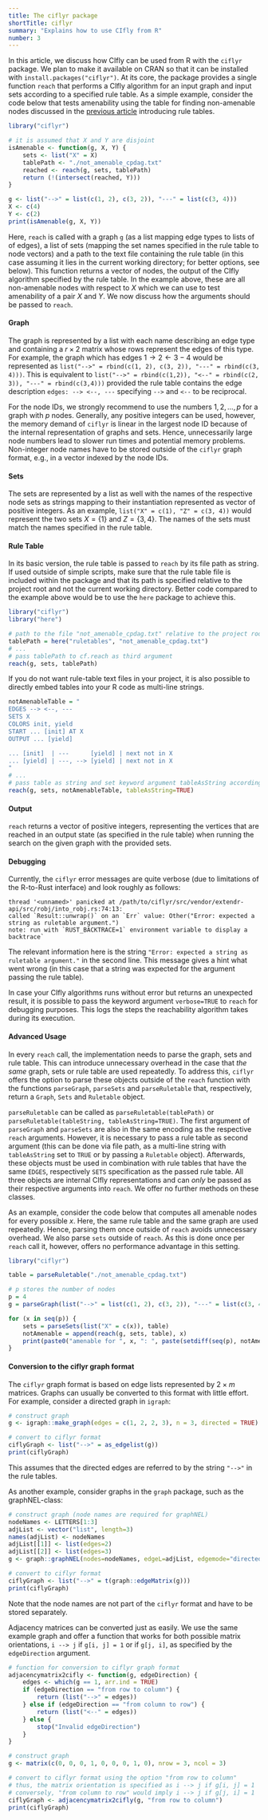 ```yaml
---
title: The ciflyr package
shortTitle: ciflyr
summary: "Explains how to use CIfly from R"
number: 3
---
```


In this article, we discuss how CIfly can be used from R with the ```ciflyr``` package. We plan to make it available on CRAN so that it can be installed with ```install.packages("ciflyr")```. At its core, the package provides a single function ```reach``` that performs a CIfly algorithm for an input graph and input sets according to a specified rule table. As a simple example, consider the code below that tests amenability using the table for finding non-amenable nodes discussed in the [previous article](/docs/ruletables/) introducing rule tables. 

```r
library("ciflyr")

# it is assumed that X and Y are disjoint
isAmenable <- function(g, X, Y) {
    sets <- list("X" = X)
    tablePath <- "./not_amenable_cpdag.txt"
    reached <- reach(g, sets, tablePath)
    return (!(intersect(reached, Y)))
}

g <- list("-->" = list(c(1, 2), c(3, 2)), "---" = list(c(3, 4)))
X <- c(4)
Y <- c(2)
print(isAmenable(g, X, Y))
```

Here, ```reach``` is called with a graph ```g``` (as a list mapping edge types to lists of of edges), a list of sets (mapping the set names specified in the rule table to node vectors) and a path to the text file containing the rule table (in this case assuming it lies in the current working directory; for better options, see below). This function returns a vector of nodes, the output of the CIfly algorithm specified by the rule table. In the example above, these are all non-amenable nodes with respect to $X$ which we can use to test amenability of a pair $X$ and $Y$. We now discuss how the arguments should be passed to ```reach```.

#### Graph
The graph is represented by a list with each name describing an edge type and containing a $r \times 2$ matrix whose rows represent the edges of this type. For example, the graph which has edges $1 \rightarrow 2 \leftarrow 3 - 4$ would be represented as ```list("-->" = rbind(c(1, 2), c(3, 2)), "---" = rbind(c(3, 4)))```. This is equivalent to ```list("-->" = rbind(c(1,2)), "<--" = rbind(c(2, 3)), "---" = rbind(c(3,4)))``` provided the rule table contains the edge description ```edges: --> <--, ---``` specifying ```-->``` and ```<--``` to be reciprocal. 

For the node IDs, we strongly recommend to use the numbers $1, 2, \dots, p$ for a graph with $p$ nodes. Generally, any positive integers can be used, however, the memory demand of ```ciflyr``` is linear in the largest node ID because of the internal representation of graphs and sets. Hence, unnecessarily large node numbers lead to slower run times and potential memory problems. Non-integer node names have to be stored outside of the ```ciflyr``` graph format, e.g., in a vector indexed by the node IDs.

#### Sets
The sets are represented by a list as well with the names of the respective node sets as strings mapping to their instantiation represented as vector of positive integers. As an example, ```list("X" = c(1), "Z" = c(3, 4))``` would represent the two sets $X = \{1\}$ and $Z = \{3, 4\}$. The names of the sets must match the names specified in the rule table. 

#### Rule Table
In its basic version, the rule table is passed to ```reach``` by its file path as string. If used outside of simple scripts, make sure that the rule table file is included within the package and that its path is specified relative to the project root and not the current working directory. Better code compared to the example above would be to use the ```here``` package to achieve this.

```r
library("ciflyr")
library("here")

# path to the file "not_amenable_cpdag.txt" relative to the project root
tablePath = here("ruletables", "not_amenable_cpdag.txt")
# ...
# pass tablePath to cf.reach as third argument
reach(g, sets, tablePath)
```

If you do not want rule-table text files in your project, it is also possible to directly embed tables into your R code as multi-line strings.

```r
notAmenableTable = "
EDGES --> <--, ---
SETS X
COLORS init, yield
START ... [init] AT X
OUTPUT ... [yield]

... [init]  | ---      [yield] | next not in X
... [yield] | ---, --> [yield] | next not in X
"
# ...
# pass table as string and set keyword argument tableAsString accordingly
reach(g, sets, notAmenableTable, tableAsString=TRUE)
```

#### Output
```reach``` returns a vector of positive integers, representing the vertices that are reached in an output state (as specified in the rule table) when running the search on the given graph with the provided sets. 

#### Debugging
Currently, the ```ciflyr``` error messages are quite verbose (due to limitations of the R-to-Rust interface) and look roughly as follows:

```
thread '<unnamed>' panicked at /path/to/ciflyr/src/vendor/extendr-api/src/robj/into_robj.rs:74:13:
called `Result::unwrap()` on an `Err` value: Other("Error: expected a string as ruletable argument.")
note: run with `RUST_BACKTRACE=1` environment variable to display a backtrace`
```

The relevant information here is the string ```"Error: expected a string as ruletable argument."``` in the second line. This message gives a hint what went wrong (in this case that a string was expected for the argument passing the rule table). 

In case your CIfly algorithms runs without error but returns an unexpected result, it is possible to pass the keyword argument ```verbose=TRUE``` to ```reach``` for debugging purposes. This logs the steps the reachability algorithm takes during its execution.

#### Advanced Usage
In every ```reach``` call, the implementation needs to parse the graph, sets and rule table. This can introduce unnecessary overhead in the case that *the same* graph, sets or rule table are used repeatedly. To address this, ```ciflyr``` offers the option to parse these objects outside of the ```reach``` function with the functions ```parseGraph```, ```parseSets``` and ```parseRuletable``` that, respectively, return a ```Graph```, ```Sets``` and ```Ruletable``` object. 

```parseRuletable``` can be called as ```parseRuletable(tablePath)``` or ```parseRuletable(tableString, tableAsString=TRUE)```. The first argument of ```parseGraph``` and ```parseSets``` are also in the same encoding as the respective ```reach``` arguments. However, it is necessary to pass a rule table as second argument (this can be done via file path, as a multi-line string with ```tableAsString``` set to ```TRUE``` or by passing a ```Ruletable``` object). Afterwards, these objects must be used in combination with rule tables that have the same ```EDGES```, respectively ```SETS``` specification as the passed rule table. All three objects are internal CIfly representations and can *only* be passed as their respective arguments into ```reach```. We offer no further methods on these classes. 

As an example, consider the code below that computes all amenable nodes for every possible $x$. Here, the same rule table and the same graph are used repeatedly. Hence, parsing them once outside of ```reach``` avoids unnecessary overhead. We also parse ```sets``` outside of ```reach```. As this is done once per ```reach``` call it, however, offers no performance advantage in this setting. 

```r
library("ciflyr")

table = parseRuletable("./not_amenable_cpdag.txt")

# p stores the number of nodes
p = 4
g = parseGraph(list("-->" = list(c(1, 2), c(3, 2)), "---" = list(c(3, 4))), table)

for (x in seq(p)) {
    sets = parseSets(list("X" = c(x)), table)
    notAmenable = append(reach(g, sets, table), x)
    print(paste0("amenable for ", x, ": ", paste(setdiff(seq(p), notAmenable), collapse = ", ")))
}
```

#### Conversion to the ciflyr graph format
The ```ciflyr``` graph format is based on edge lists represented by $2 \times m$ matrices. Graphs can usually be converted to this format with little effort. For example, consider a directed graph in ```igraph```:
```r
# construct graph
g <- igraph::make_graph(edges = c(1, 2, 2, 3), n = 3, directed = TRUE)

# convert to ciflyr format
ciflyGraph <- list("-->" = as_edgelist(g))
print(ciflyGraph)
```

This assumes that the directed edges are referred to by the string `"-->"` in the rule tables.

As another example, consider graphs in the ```graph``` package, such as the graphNEL-class:

```r
# construct graph (node names are required for graphNEL)
nodeNames <- LETTERS[1:3]
adjList <- vector("list", length=3)
names(adjList) <- nodeNames
adjList[[1]] <- list(edges=2)
adjList[[2]] <- list(edges=3)
g <- graph::graphNEL(nodes=nodeNames, edgeL=adjList, edgemode="directed")

# convert to ciflyr format
ciflyGraph <- list("-->" = t(graph::edgeMatrix(g)))
print(ciflyGraph)
```

Note that the node names are not part of the ```ciflyr``` format and have to be stored separately.

Adjacency matrices can be converted just as easily. We use the same example graph and offer a function that works for both possible matrix orientations, ```i --> j``` if ```g[i, j] = 1``` or if ```g[j, i]```, as specified by the ```edgeDirection``` argument.
```r
# function for conversion to ciflyr graph format
adjacencymatrix2cifly <- function(g, edgeDirection) {
    edges <- which(g == 1, arr.ind = TRUE)
    if (edgeDirection == "from row to column") {
        return (list("-->" = edges))
    } else if (edgeDirection == "from column to row") {
        return (list("<--" = edges))
    } else {
        stop("Invalid edgeDirection")
    }
}

# construct graph
g <- matrix(c(0, 0, 0, 1, 0, 0, 0, 1, 0), nrow = 3, ncol = 3)

# convert to ciflyr format using the option "from row to column"
# thus, the matrix orientation is specified as i --> j if g[i, j] = 1
# conversely, "from column to row" would imply i --> j if g[j, i] = 1
ciflyGraph <- adjacencymatrix2cifly(g, "from row to column")
print(ciflyGraph)
```
